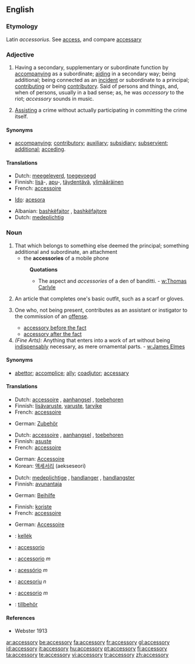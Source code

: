 {{see|accessory breathing}}
==English==

===Etymology===
Latin ''accessorius''. See [[access]], and compare [[accessary]]

<!-- What's this got to do with anything?

===Pronunciation===
: '''Note:''' Ash accents the [[antepenult]]; and this is not only more regular, but [[preferable]], on account of [[easiness]] of pronunciation. Most [[orhoëpists]] place the accent on the ''first'' syllable. -->

===Adjective===
{{en-adj}}

# Having a secondary, supplementary or subordinate function by [[accompanying]] as a subordinate; [[aiding]] in a secondary way; being additional; being connected as an [[incident]] or subordinate to a principal; [[contributing]] or being [[contributory]]. Said of persons and things, and, when of persons, usually in a bad sense; as, he was ''accessory'' to the riot; ''accessory'' sounds in music.
# {{context|Law}} [[assist|Assisting]] a crime without actually participating in committing the crime itself.

====Synonyms====
* [[accompanying]]; [[contributory]]; [[auxiliary]]; [[subsidiary]]; [[subservient]]; [[additional]]; [[acceding]].

====Translations====
{{trans-top|having a supplementary function}}
* Dutch: [[meegeleverd]], [[toegevoegd]]
* Finnish: [[lisä]]-, [[apu]]-, [[täydentää|täydentävä]], [[ylimääräinen]]
* French: [[accessoire]]
{{trans-mid}}
* [[Ido]]: [[acesora]]
{{trans-bottom}}

{{trans-top|assisting a crime}}
*Albanian: [[bashkëfajtor]] {{m}}, [[bashkëfajtore]] {{f}}
* Dutch: [[medeplichtig]]
{{trans-mid}}
{{trans-bottom}}

===Noun===
{{en-noun|accessories}}

# That which belongs to something else deemed the principal; something additional and subordinate, an attachment
#* the '''accessories''' of a mobile phone
#: '''Quotations'''
#:* The aspect and ''accessories'' of a den of banditti. - [[w:Thomas Carlyle]]
# {{context|Clothing}} An article that completes one's basic outfit, such as a scarf or gloves.
# {{context|Law}} One who, not being present, contributes as an assistant or instigator to the commission of an [[offense]].
#* [[accessory before the fact]]
#* [[accessory after the fact]]
# ''(Fine Arts):'' Anything that enters into a work of art without being [[indispensably]] necessary, as mere ornamental parts. - [[w:James Elmes]]

====Synonyms====
* [[abettor]]; [[accomplice]]; [[ally]]; [[coadjutor]]; [[accessary]]

====Translations====
{{trans-top|attachment}}
* Dutch: [[accessoire]] {{n}}, [[aanhangsel]] {{n}}, [[toebehoren]] {{n}}
* Finnish: [[lisävaruste]], [[varuste]], [[tarvike]]
* French: [[accessoire]] {{m}}
{{trans-mid}}
* German: [[Zubehör]] {{n}}
{{trans-bottom}}

{{trans-top|clothing accessory}}
* Dutch: [[accessoire]] {{n}}, [[aanhangsel]] {{n}}, [[toebehoren]] {{n}}
* Finnish: [[asuste#Finnish|asuste]]
* French: [[accessoire]] {{m}}
{{trans-mid}}
* German: [[Accessoire]] {{n}}
* Korean: [[액세서리]] (aekseseori)
{{trans-bottom}}

{{trans-top|contributor to an offense}}
* Dutch: [[medeplichtige]] {{m|f}}, [[handlanger]] {{m}}, [[handlangster]] {{f}}
* Finnish: [[avunantaja]]
{{trans-mid}}
* German: [[Beihilfe]] {{f}}
{{trans-bottom}}

{{trans-top|unessential part in a work of art}}
* Finnish: [[koriste]]
* French: [[accessoire]] {{m}}
{{trans-mid}}
* German: [[Accessoire]] {{n}}
{{trans-bottom}}

{{checktrans}}
{{trans-top|translations to be checked}}
* {{ttbc|Hungarian}}: [[kellék]]
* {{ttbc|Interlingua}}: [[accessorio]]
* {{ttbc|Italian}}: [[accessorio]] ''m''
* {{ttbc|Portuguese}}: [[acessório]] ''m''
* {{ttbc|Romanian}}: [[accesoriu]] ''n''
* {{ttbc|Spanish}}: [[accesorio]] ''m''
* {{ttbc|Swedish}}: [[tillbehör]]
{{trans-bottom}}

====References====
* Webster 1913

[[ar:accessory]]
[[be:accessory]]
[[fa:accessory]]
[[fr:accessory]]
[[gl:accessory]]
[[id:accessory]]
[[it:accessory]]
[[hu:accessory]]
[[pt:accessory]]
[[fi:accessory]]
[[ta:accessory]]
[[te:accessory]]
[[vi:accessory]]
[[tr:accessory]]
[[zh:accessory]]